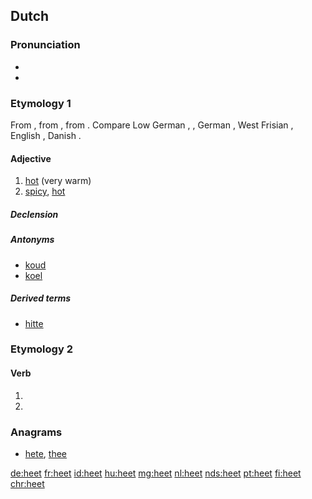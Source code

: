 ==Dutch==

===Pronunciation===
* {{rhymes|eːt|lang=nl}}
* {{IPA|/ɦeːt/|lang=nl}}

===Etymology 1===
From {{etyl|dum|nl}} {{term/t|dum|*heet}}, from {{etyl|odt|nl}} {{term/t|odt|*hēt}}, from {{etyl|gem-pro|nl}} {{term/t|gem-pro|*haitaz}}. Compare Low German {{term|het|lang=nds}}, {{term|heet|lang=nds}}, German {{term|heiß|lang=de}}, West Frisian {{term|hjit|lang=fy}}, English {{term|hot|lang=en}}, Danish {{term|hed|lang=da}}.

====Adjective====
{{nl-adj|heter}}

# [[hot]] (very warm)
# [[spicy]], [[hot]]

=====Declension=====
{{nl-decl-adj|hete}}

=====Antonyms=====
* [[koud]]
* [[koel]]

=====Derived terms=====
* [[hitte]]

===Etymology 2===

====Verb====
{{nl-verb-form}}

# {{nl-verb form of|p=123|n=sg|t=pres|m=ind|heten}}
# {{nl-verb form of|m=imp|heten}}

===Anagrams===
* [[hete#Dutch|hete]], [[thee#Dutch|thee]]

[[de:heet]]
[[fr:heet]]
[[id:heet]]
[[hu:heet]]
[[mg:heet]]
[[nl:heet]]
[[nds:heet]]
[[pt:heet]]
[[fi:heet]]
[[chr:heet]]